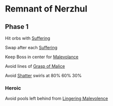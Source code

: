 # Remnant of Nerzhul

## Phase 1

Hit orbs with [Suffering](https://www.wowhead.com/spell=349890/suffering)

Swap after each [Suffering](https://www.wowhead.com/spell=349890/suffering)

Keep Boss in center for [Malevolance](https://www.wowhead.com/spell=350469/malevolence)

Avoid lines of [Grasp of Malice](https://www.wowhead.com/spell=350076/grasp-of-malice)

Avoid [Shatter](https://www.wowhead.com/spell=351066/shatter) swirls at 80% 60% 30%

### Heroic

Avoid pools left behind from [Lingering Malevolence](https://www.wowhead.com/spell=350490/lingering-malevolence)
